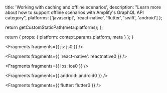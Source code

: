 
  title: 'Working with caching and offline scenarios',
  description: "Learn more about how to support offline scenarios with Amplify's GraphQL API category",
  platforms: ['javascript', 'react-native', 'flutter', 'swift', 'android']
};

  return getCustomStaticPath(meta.platforms);
};

  return {
    props: {
      platform: context.params.platform,
      meta
    }
  };
}


<Fragments fragments={{ js: js0 }} />


<Fragments fragments={{ 'react-native': reactnative0 }} />


<Fragments fragments={{ ios: ios0 }} />


<Fragments fragments={{ android: android0 }} />


<Fragments fragments={{ flutter: flutter0 }} />
